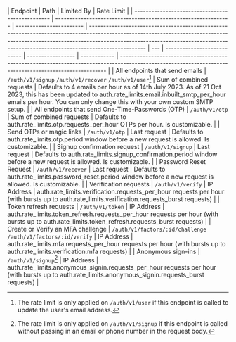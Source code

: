 | Endpoint                                         | Path                                                           | Limited By               | Rate Limit                                                                                                                                                                                                                                                     |
| ------------------------------------------------ | -------------------------------------------------------------- | ------------------------ | -------------------------------------------------------------------------------------------------------------------------------------------------------------------------------------------------------------------------------------------------------------- | --- | --------------------------- | ----------------- | ------------ | ------------------------------------------------------------------------------------------------------------------------------------------------------- |
| All endpoints that send emails                   | `/auth/v1/signup` `/auth/v1/recover` `/auth/v1/user`[^1]       | Sum of combined requests | Defaults to 4 emails per hour as of 14th July 2023. As of 21 Oct 2023, this has been updated to <SharedData data="config">auth.rate_limits.email.inbuilt_smtp_per_hour</SharedData> emails per hour. You can only change this with your own custom SMTP setup. |
| All endpoints that send One-Time-Passwords (OTP) | `/auth/v1/otp`                                                 | Sum of combined requests | Defaults to <SharedData data="config">auth.rate_limits.otp.requests_per_hour</SharedData> OTPs per hour. Is customizable.                                                                                                                                      |
| Send OTPs or magic links                         | `/auth/v1/otp`                                                 | Last request             | Defaults to <SharedData data="config">auth.rate_limits.otp.period</SharedData> window before a new request is allowed. Is customizable.                                                                                                                        |     | Signup confirmation request | `/auth/v1/signup` | Last request | Defaults to <SharedData data="config">auth.rate_limits.signup_confirmation.period</SharedData> window before a new request is allowed. Is customizable. |
| Password Reset Request                           | `/auth/v1/recover`                                             | Last request             | Defaults to <SharedData data="config">auth.rate_limits.password_reset.period</SharedData> window before a new request is allowed. Is customizable.                                                                                                             |
| Verification requests                            | `/auth/v1/verify`                                              | IP Address               | <SharedData data="config">auth.rate_limits.verification.requests_per_hour</SharedData> requests per hour (with bursts up to <SharedData data="config">auth.rate_limits.verification.requests_burst</SharedData> requests)                                      |
| Token refresh requests                           | `/auth/v1/token`                                               | IP Address               | <SharedData data="config">auth.rate_limits.token_refresh.requests_per_hour</SharedData> requests per hour (with bursts up to <SharedData data="config">auth.rate_limits.token_refresh.requests_burst</SharedData> requests)                                    |
| Create or Verify an MFA challenge                | `/auth/v1/factors/:id/challenge` `/auth/v1/factors/:id/verify` | IP Address               | <SharedData data="config">auth.rate_limits.mfa.requests_per_hour</SharedData> requests per hour (with bursts up to <SharedData data="config">auth.rate_limits.verification.mfa</SharedData> requests)                                                          |
| Anonymous sign-ins                               | `/auth/v1/signup`[^2]                                          | IP Address               | <SharedData data="config">auth.rate_limits.anonymous_signin.requests_per_hour</SharedData> requests per hour (with bursts up to <SharedData data="config">auth.rate_limits.anonymous_signin.requests_burst</SharedData> requests)                              |

[^1]: The rate limit is only applied on `/auth/v1/user` if this endpoint is called to update the user's email address.
[^2]: The rate limit is only applied on `/auth/v1/signup` if this endpoint is called without passing in an email or phone number in the request body.
